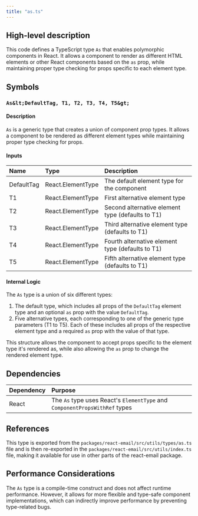 ```yaml
---
title: "as.ts"
---
```


## High-level description
This code defines a TypeScript type `As` that enables polymorphic components in React. It allows a component to render as different HTML elements or other React components based on the `as` prop, while maintaining proper type checking for props specific to each element type.

## Symbols

### `As&lt;DefaultTag, T1, T2, T3, T4, T5&gt;`
#### Description
`As` is a generic type that creates a union of component prop types. It allows a component to be rendered as different element types while maintaining proper type checking for props.

#### Inputs
| Name | Type | Description |
|:-----|:-----|:------------|
| DefaultTag | React.ElementType | The default element type for the component |
| T1 | React.ElementType | First alternative element type |
| T2 | React.ElementType | Second alternative element type (defaults to T1) |
| T3 | React.ElementType | Third alternative element type (defaults to T1) |
| T4 | React.ElementType | Fourth alternative element type (defaults to T1) |
| T5 | React.ElementType | Fifth alternative element type (defaults to T1) |

#### Internal Logic
The `As` type is a union of six different types:
1. The default type, which includes all props of the `DefaultTag` element type and an optional `as` prop with the value `DefaultTag`.
2. Five alternative types, each corresponding to one of the generic type parameters (T1 to T5). Each of these includes all props of the respective element type and a required `as` prop with the value of that type.

This structure allows the component to accept props specific to the element type it's rendered as, while also allowing the `as` prop to change the rendered element type.

## Dependencies
| Dependency | Purpose |
|:-----------|:--------|
| React | The `As` type uses React's `ElementType` and `ComponentPropsWithRef` types |

## References
This type is exported from the `packages/react-email/src/utils/types/as.ts` file and is then re-exported in the `packages/react-email/src/utils/index.ts` file, making it available for use in other parts of the react-email package.

## Performance Considerations
The `As` type is a compile-time construct and does not affect runtime performance. However, it allows for more flexible and type-safe component implementations, which can indirectly improve performance by preventing type-related bugs.